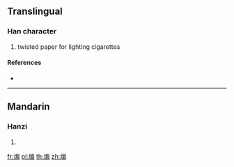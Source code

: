 ==Translingual==

===Han character===
{{Han char|rn=86|rad=火|as=09|sn=13|four=97867|canj=FAHU}}

# twisted paper for lighting cigarettes

====References====
* {{Han ref|kx=0677.170|dkj=19209|dj=1088.050|hdz=32220.060|uh=715D|ud=29021|bh=DE71|bd=56945}}

----

==Mandarin==

===Hanzi===
{{cmn-hanzi|pin=[[mèi]] ([[mei4]])|wg=mei<sup>4</sup>}}

# {{defn|lang=cmn|sort=火09}}

[[fr:煝]]
[[pl:煝]]
[[th:煝]]
[[zh:煝]]